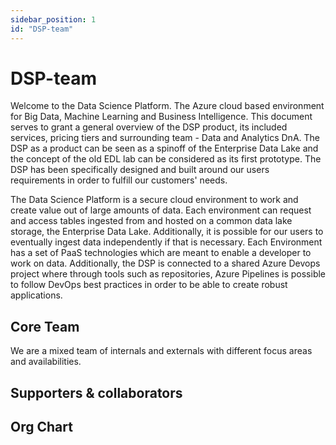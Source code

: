 ```yaml
---
sidebar_position: 1
id: "DSP-team"
---
```



# DSP-team

Welcome to the Data Science Platform. The Azure cloud based environment for Big Data, Machine Learning and Business Intelligence. This document serves to grant a general overview of the DSP product, its included services, pricing tiers and surrounding team - Data and Analytics DnA. The DSP as a product can be seen as a spinoff of the Enterprise Data Lake and the concept of the old EDL lab can be considered as its first prototype. The DSP has been specifically designed and built around our users requirements in order to fulfill our customers' needs.

The Data Science Platform is a secure cloud environment to work and create value out of large amounts of data. Each environment can request and access tables ingested from and hosted on a common data lake storage, the Enterprise Data Lake. Additionally, it is possible for our users to eventually ingest data independently if that is necessary. Each Environment has a set of PaaS  technologies which are meant to enable a developer to work on data. Additionally, the DSP is connected to a shared Azure Devops project where through tools such as repositories, Azure Pipelines is possible to follow DevOps best practices in order to be able to create robust applications.


## Core Team

We are a mixed team of internals and externals with different focus areas and availabilities.

<TeamMembers />

## Supporters & collaborators

## Org Chart